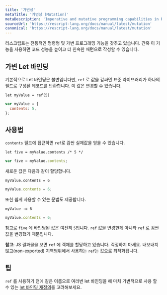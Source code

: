 ```yaml
---
title: '가변성'
metaTitle: '가변성 (Mutation)'
metaDescription: 'Imperative and mutative programming capabilities in ReScript'
sourceUrl: 'https://rescript-lang.org/docs/manual/latest/mutation'
canonical: 'https://rescript-lang.org/docs/manual/latest/mutation'
---
```


리스크립트는 전통적인 명령형 및 가변 프로그래밍 기능을 갖추고 있습니다.
간혹 이 기능을 사용하면 코드 성능을 높이고 더 친숙한 패턴으로 작성할 수 있습니다.

## 가변 Let 바인딩

기본적으로 Let 바인딩은 불변입니다만, `ref` 로 값을 감싸면 표준 라이브러리가 하나의 필드로 구성된 레코드를 반환합니다. 이 값은 변경할 수 있습니다.

```reason
let myValue = ref(5)
```

```javascript
var myValue = {
  contents: 5,
};
```

## 사용법

`contents` 필드에 접근하면 `ref`로 감싼 실제값을 얻을 수 있습니다.

```reason
let five = myValue.contents /* 5 */
```

```javascript
var five = myValue.contents;
```

새로운 값은 다음과 같이 할당합니다.

```reason
myValue.contents = 6
```

```javascript
myValue.contents = 6;
```

또한 쉽게 사용할 수 있는 문법도 제공합니다.

```reason
myValue := 6
```

```javascript
myValue.contents = 6;
```

참고로 `five` 에 바인딩된 값은 여전히 `5`입니다. `ref` 값을 변경한게 아니라 `ref` 로 감싼 값을 변경했기 때문입니다.

**참고**: JS 결과물을 보면 `ref` 에 객체를 할당하고 있습니다. 걱정하지 마세요. 내보내지 않고(non-exported) 지역범위에서 사용하는 `ref`는 값으로 최적화됩니다.

## 팁

`ref` 를 사용하기 전에 같은 이름으로 여러번 let 바인딩을 해 마치 가변적으로 사용 할 수 있는 [let 바인딩 재정의](02-Let-Binding#shadowing)를 고려해보세요.
